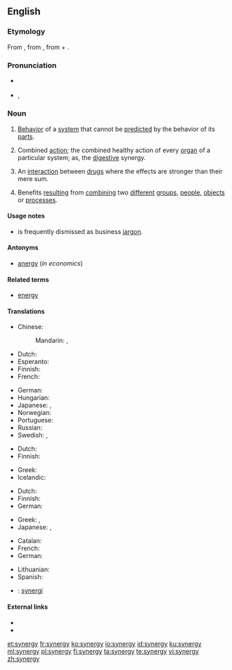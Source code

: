 ==English==
{{wikipedia}}

===Etymology===
From {{etyl|grc|en}} {{term|συνεργία||joint work, assistance, help|lang=grc}}, from {{term|συνεργός||working together|lang=grc}}, from {{term|σύν||together|lang=grc}} + {{term|ἔργον||work|lang=grc}}.

===Pronunciation===
* {{a|UK}} {{IPA|/ˈsɪnədʒi/|lang=en}}
* {{a|US}} {{enPR|sĭnʹər-jē}}, {{IPA|/ˈsɪnɚdʒi/|lang=en}}

===Noun===
{{en-noun|synergies}}

# [[behavior|Behavior]] of a [[system]] that cannot be [[predict]]ed by the behavior of its [[part]]s.
# {{context|medicine|lang=en}} Combined [[action]]; the combined healthy action of every [[organ]] of a particular system; as, the [[digestive]] synergy.
# {{context|pharmacology|lang=en}} An [[interaction]] between [[drug]]s where the effects are stronger than their mere sum.
# Benefits [[result]]ing from [[combine|combining]] two [[different]] [[group]]s, [[people]], [[object]]s or [[process]]es.

====Usage notes====
* {{term||Synergy}} is frequently dismissed as business [[jargon]].

====Antonyms====
* [[anergy]] (''in economics'')

====Related terms====
* [[energy]]

====Translations====
{{trans-top|behavior of a system that cannot be predicted by the behavior of its parts}}
* Chinese:
*: Mandarin: {{t|cmn|協同效應|sc=Hani}}, {{t|cmn|协同效应|tr=xiétóng xiàoyìng|sc=Hani}}
* Dutch: {{t+|nl|synergie|f}}
* Esperanto: {{t|eo|sinergio}}
* Finnish: {{t+|fi|synergia}}
* French: {{t+|fr|synergie|f}}
{{trans-mid}}
* German: {{t+|de|Synergie|f}}
* Hungarian: {{t+|hu|szinergia}}
* Japanese: {{t|ja|相乗効果|tr=そうじょうこうか, sōjō kōka|sc=Jpan}}, {{t+|ja|シナジー|tr=shinajī|sc=Jpan}}
* Norwegian: {{t|no|synergi}}
* Portuguese: {{t+|pt|sinergia|f}}
* Russian: {{t+|ru|синергия|f|tr=sinɛrgíja|sc=Cyrl}}
* Swedish: {{t+|sv|synergi|c}}, {{t|sv|synergieffekt|c}}
{{trans-bottom}}

{{trans-top|medicine: combined action}}
* Dutch: {{t+|nl|synergie|f}}
* Finnish: {{t|fi|yhteisvaikutus}}
{{trans-mid}}
* Greek: {{t+|el|συνεργία|f}}
* Icelandic: {{t|is|samvirkni|f}}
{{trans-bottom}}

{{trans-top|result of combining two different groups, people, objects or processes}}
* Dutch: {{t+|nl|synergie|f}}
* Finnish: {{t+|fi|synergia}}
* German: {{t+|de|Synergie|f}}
{{trans-mid}}
* Greek: {{t+|el|συνεργία|f}}, {{t+|el|σύμπραξη|f}}
* Japanese: {{l|ja|相乗効果|tr=そうじょうこうか, sōjōkōka}}, {{l|ja|シナジー|tr=shinajī}}
{{trans-bottom}}

{{checktrans-top}}
* Catalan: {{t-check|ca|sinergia|f}}
* French: {{t+check|fr|synergie|f}}
* German: {{t-check|de|Synergie|f}}
{{trans-mid}}
* Lithuanian: {{t-check|lt|sinergija|f}}
* Spanish: {{t-check|es|sinergía|f}}
* {{ttbc|sv}}: [[synergi]] {{g|c}}
{{trans-bottom}}

====External links====
* {{R:Webster 1913}}
* {{R:Century 1911}}

[[et:synergy]]
[[fr:synergy]]
[[ko:synergy]]
[[io:synergy]]
[[id:synergy]]
[[ku:synergy]]
[[ml:synergy]]
[[pl:synergy]]
[[fi:synergy]]
[[ta:synergy]]
[[te:synergy]]
[[vi:synergy]]
[[zh:synergy]]